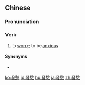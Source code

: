 {{also|发愁}}
==Chinese==
{{zh-forms|s=发愁}}

===Pronunciation===
{{zh-pron
|m=fāchóu
|c=faat3 sau4
|cat=v
}}

===Verb===
{{zh-verb}}

# to [[worry]]; to be [[anxious]]

====Synonyms====
* {{zh-l|犯愁}}

[[ko:發愁]]
[[id:發愁]]
[[hu:發愁]]
[[ja:發愁]]
[[zh:發愁]]